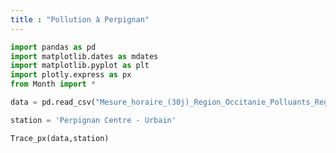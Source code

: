 ```yaml
---
title : "Pollution à Perpignan"
---
```


```python
import pandas as pd
import matplotlib.dates as mdates
import matplotlib.pyplot as plt
import plotly.express as px
from Month import *

data = pd.read_csv("Mesure_horaire_(30j)_Region_Occitanie_Polluants_Reglementaires.csv")

station = 'Perpignan Centre - Urbain'

Trace_px(data,station)

```
